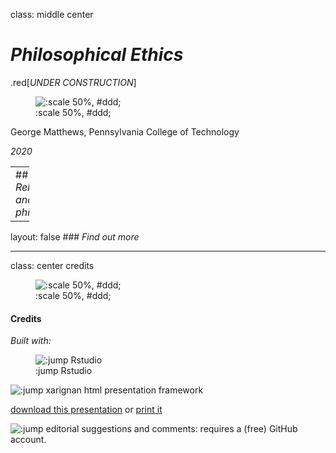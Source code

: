 class: middle center

# *Philosophical Ethics*

.red[*UNDER CONSTRUCTION*]

![:scale 50%, #ddd;](img/construction.jpg)

George Matthews, Pennsylvania College of Technology

*2020*

---
## *Religion and philosophy*

---

layout: false
### *Find out more*









---
class: center credits

![:scale 50%, #ddd;](img/01/g-1.jpg)

#### Credits

*Built with:*

![:jump Rstudio](https://rstudio.com/products/rstudio/) 

![:jump xarignan](https://github.com/yihui/xaringan) html presentation framework 

<!-- *Photos by:* -->



[download this presentation](./pdf/03-ethics.pdf) or [print it](./pdf/03-ethics-print.pdf)

![:jump editorial suggestions and comments](https://github.com/gwmatthews/philosophy-slideshows/issues): requires a (free) GitHub account.


